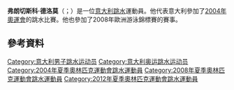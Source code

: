 {{BLP unsourced|time=2020-03-20T10:33:50+00:00}}
'''弗朗切斯科·德洛莫'''（{{lang-it|Francesco Dell'Uomo}}；{{bd|1987年|1月8日}}）是一位[[意大利|意大利]][[跳水|跳水]]運動員。他代表意大利參加了[[2004年奧運會|2004年奧運會]]的跳水比賽。他也參加了2008年歐洲游泳錦標賽的賽事。
==參考資料==

{{DEFAULTSORT:Dell'Uomo, Francesco}}
[[Category:意大利男子跳水运动员|Category:意大利男子跳水运动员]]
[[Category:意大利奥运跳水运动员|Category:意大利奥运跳水运动员]]
[[Category:2004年夏季奧林匹克運動會跳水運動員|Category:2004年夏季奧林匹克運動會跳水運動員]]
[[Category:2008年夏季奧林匹克運動會跳水運動員|Category:2008年夏季奧林匹克運動會跳水運動員]]
[[Category:2012年夏季奧林匹克運動會跳水運動員|Category:2012年夏季奧林匹克運動會跳水運動員]]
{{italy-bio-stub}}